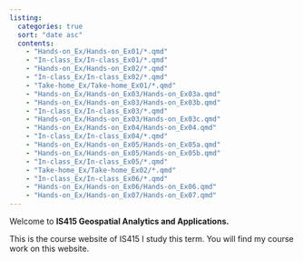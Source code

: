 ```yaml
---
listing:
  categories: true
  sort: "date asc"
  contents:
    - "Hands-on_Ex/Hands-on_Ex01/*.qmd"
    - "In-class_Ex/In-class_Ex01/*.qmd"
    - "Hands-on_Ex/Hands-on_Ex02/*.qmd"
    - "In-class_Ex/In-class_Ex02/*.qmd"
    - "Take-home_Ex/Take-home_Ex01/*.qmd"
    - "Hands-on_Ex/Hands-on_Ex03/Hands-on_Ex03a.qmd"
    - "Hands-on_Ex/Hands-on_Ex03/Hands-on_Ex03b.qmd"
    - "In-class_Ex/In-class_Ex03/*.qmd"
    - "Hands-on_Ex/Hands-on_Ex03/Hands-on_Ex03c.qmd"
    - "Hands-on_Ex/Hands-on_Ex04/Hands-on_Ex04.qmd"
    - "In-class_Ex/In-class_Ex04/*.qmd"
    - "Hands-on_Ex/Hands-on_Ex05/Hands-on_Ex05a.qmd"
    - "Hands-on_Ex/Hands-on_Ex05/Hands-on_Ex05b.qmd"
    - "In-class_Ex/In-class_Ex05/*.qmd"
    - "Take-home_Ex/Take-home_Ex02/*.qmd"
    - "In-class_Ex/In-class_Ex06/*.qmd"
    - "Hands-on_Ex/Hands-on_Ex06/Hands-on_Ex06.qmd"
    - "Hands-on_Ex/Hands-on_Ex07/Hands-on_Ex07.qmd"
---
```


Welcome to **IS415 Geospatial Analytics and Applications.**

This is the course website of IS415 I study this term. You will find my course work on this website.
